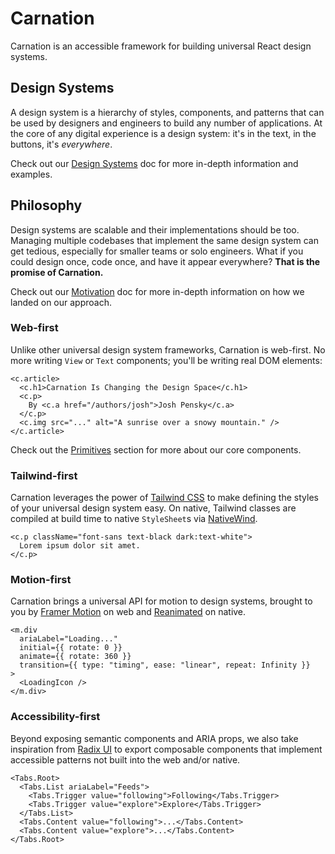 <div className="mt-6 mb-8 w-full max-w-sm aspect-wordmark">
  <Wordmark />
  <h1 className="sr-only">Carnation</h1>
</div>

Carnation is an accessible framework for building universal React design systems.

## Design Systems

A design system is a hierarchy of styles, components, and patterns that can be used by designers and engineers to build any number of applications. At the core of any digital experience is a design system: it's in the text, in the buttons, it's _everywhere_.

Check out our [Design Systems](/docs/background/design-systems) doc for more in-depth information and examples.

## Philosophy

Design systems are scalable and their implementations should be too. Managing multiple codebases that implement the same design system can get tedious, especially for smaller teams or solo engineers. What if you could design once, code once, and have it appear everywhere? **That is the promise of Carnation.**

Check out our [Motivation](/docs/background/motivation) doc for more in-depth information on how we landed on our approach.

### Web-first

Unlike other universal design system frameworks, Carnation is web-first. No more writing `View` or `Text` components; you'll be writing real DOM elements:

```tsx
<c.article>
  <c.h1>Carnation Is Changing the Design Space</c.h1>
  <c.p>
    By <c.a href="/authors/josh">Josh Pensky</c.a>
  </c.p>
  <c.img src="..." alt="A sunrise over a snowy mountain." />
</c.article>
```

Check out the [Primitives](/docs/primitives) section for more about our core components.

### Tailwind-first

Carnation leverages the power of [Tailwind CSS](https://tailwindcss.com/) to make defining the styles of your universal design system easy. On native, Tailwind classes are compiled at build time to native `StyleSheet`s via [NativeWind](https://www.nativewind.dev/).

```tsx
<c.p className="font-sans text-black dark:text-white">
  Lorem ipsum dolor sit amet.
</c.p>
```

### Motion-first

Carnation brings a universal API for motion to design systems, brought to you by [Framer Motion](https://www.framer.com/motion/) on web and [Reanimated](https://docs.swmansion.com/react-native-reanimated/) on native.

```tsx
<m.div
  ariaLabel="Loading..."
  initial={{ rotate: 0 }}
  animate={{ rotate: 360 }}
  transition={{ type: "timing", ease: "linear", repeat: Infinity }}
>
  <LoadingIcon />
</m.div>
```

### Accessibility-first

Beyond exposing semantic components and ARIA props, we also take inspiration from [Radix UI](https://www.radix-ui.com/) to export composable components that implement accessible patterns not built into the web and/or native.

```tsx
<Tabs.Root>
  <Tabs.List ariaLabel="Feeds">
    <Tabs.Trigger value="following">Following</Tabs.Trigger>
    <Tabs.Trigger value="explore">Explore</Tabs.Trigger>
  </Tabs.List>
  <Tabs.Content value="following">...</Tabs.Content>
  <Tabs.Content value="explore">...</Tabs.Content>
</Tabs.Root>
```
